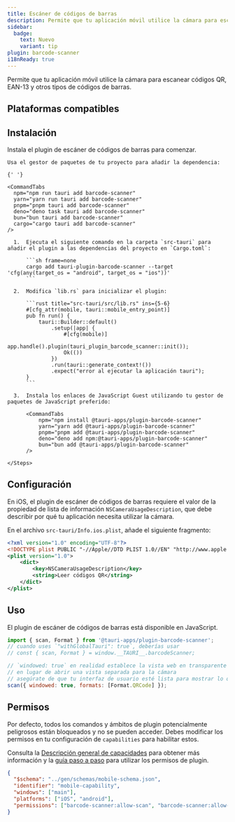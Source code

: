 ```yaml
---
title: Escáner de códigos de barras
description: Permite que tu aplicación móvil utilice la cámara para escanear códigos QR, EAN-13 y otros tipos de códigos de barras.
sidebar:
  badge:
    text: Nuevo
    variant: tip
plugin: barcode-scanner
i18nReady: true
---
```




<PluginLinks plugin={frontmatter.plugin} />

Permite que tu aplicación móvil utilice la cámara para escanear códigos QR, EAN-13 y otros tipos de códigos de barras.

## Plataformas compatibles

<Compatibility plugin={frontmatter.plugin} />

## Instalación

Instala el plugin de escáner de códigos de barras para comenzar.

<Tabs>
  <TabItem label="Automático">

    Usa el gestor de paquetes de tu proyecto para añadir la dependencia:

    {' '}

    <CommandTabs
      npm="npm run tauri add barcode-scanner"
      yarn="yarn run tauri add barcode-scanner"
      pnpm="pnpm tauri add barcode-scanner"
      deno="deno task tauri add barcode-scanner"
      bun="bun tauri add barcode-scanner"
      cargo="cargo tauri add barcode-scanner"
    />

  </TabItem>
  <TabItem label="Manual">
    <Steps>

      1.  Ejecuta el siguiente comando en la carpeta `src-tauri` para añadir el plugin a las dependencias del proyecto en `Cargo.toml`:

          ```sh frame=none
          cargo add tauri-plugin-barcode-scanner --target 'cfg(any(target_os = "android", target_os = "ios"))'
          ```

      2.  Modifica `lib.rs` para inicializar el plugin:

          ```rust title="src-tauri/src/lib.rs" ins={5-6}
          #[cfg_attr(mobile, tauri::mobile_entry_point)]
          pub fn run() {
              tauri::Builder::default()
                  .setup(|app| {
                      #[cfg(mobile)]
                      app.handle().plugin(tauri_plugin_barcode_scanner::init());
                      Ok(())
                  })
                  .run(tauri::generate_context!())
                  .expect("error al ejecutar la aplicación tauri");
          }
          ```

      3.  Instala los enlaces de JavaScript Guest utilizando tu gestor de paquetes de JavaScript preferido:

          <CommandTabs
              npm="npm install @tauri-apps/plugin-barcode-scanner"
              yarn="yarn add @tauri-apps/plugin-barcode-scanner"
              pnpm="pnpm add @tauri-apps/plugin-barcode-scanner"
              deno="deno add npm:@tauri-apps/plugin-barcode-scanner"
              bun="bun add @tauri-apps/plugin-barcode-scanner"
          />

    </Steps>

  </TabItem>
</Tabs>

## Configuración

En iOS, el plugin de escáner de códigos de barras requiere el valor de la propiedad de lista de información `NSCameraUsageDescription`, que debe describir por qué tu aplicación necesita utilizar la cámara.

En el archivo `src-tauri/Info.ios.plist`, añade el siguiente fragmento:

```xml title=src-tauri/Info.ios.plist
<?xml version="1.0" encoding="UTF-8"?>
<!DOCTYPE plist PUBLIC "-//Apple//DTD PLIST 1.0//EN" "http://www.apple.com/DTDs/PropertyList-1.0.dtd">
<plist version="1.0">
	<dict>
		<key>NSCameraUsageDescription</key>
		<string>Leer códigos QR</string>
	</dict>
</plist>
```

## Uso

El plugin de escáner de códigos de barras está disponible en JavaScript.

```javascript
import { scan, Format } from '@tauri-apps/plugin-barcode-scanner';
// cuando uses `"withGlobalTauri": true`, deberías usar
// const { scan, Format } = window.__TAURI__.barcodeScanner;

// `windowed: true` en realidad establece la vista web en transparente
// en lugar de abrir una vista separada para la cámara
// asegúrate de que tu interfaz de usuario esté lista para mostrar lo que hay debajo con un elemento transparente
scan({ windowed: true, formats: [Format.QRCode] });
```

## Permisos

Por defecto, todos los comandos y ámbitos de plugin potencialmente peligrosos están bloqueados y no se pueden acceder. Debes modificar los permisos en tu configuración de `capabilities` para habilitar estos.

Consulta la [Descripción general de capacidades](/es/security/capabilities/) para obtener más información y la [guía paso a paso](/es/learn/security/using-plugin-permissions/) para utilizar los permisos de plugin.

```json title="src-tauri/capabilities/mobile.json"
{
  "$schema": "../gen/schemas/mobile-schema.json",
  "identifier": "mobile-capability",
  "windows": ["main"],
  "platforms": ["iOS", "android"],
  "permissions": ["barcode-scanner:allow-scan", "barcode-scanner:allow-cancel"]
}
```

<PluginPermissions plugin={frontmatter.plugin} />
